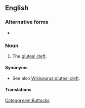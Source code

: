==English==

===Alternative forms===
* {{l|en|butt crack}}

===Noun===
{{en-noun}}

# {{label|en|US|vulgar|slang}} The [[gluteal cleft]].

====Synonyms====
* See also [[Wikisaurus:gluteal cleft]].

====Translations====
{{trans-see|butt crack}}

[[Category:en:Buttocks]]
